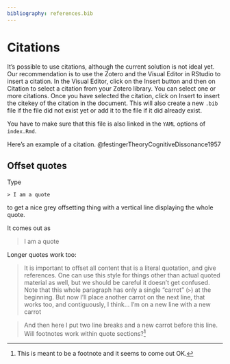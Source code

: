 ```yaml
---
bibliography: references.bib
---
```


# Citations

It's possible to use citations, although the current solution is not ideal yet. Our recommendation is to use the Zotero and the Visual Editor in RStudio to insert a citation. In the Visual Editor, click on the Insert button and then on Citation to select a citation from your Zotero library. You can select one or more citations. Once you have selected the citation, click on Insert to insert the citekey of the citation in the document. This will also create a new `.bib` file if the file did not exist yet or add it to the file if it did already exist.

You have to make sure that this file is also linked in the `YAML` options of `index.Rmd`.

Here's an example of a citation. @festingerTheoryCognitiveDissonance1957


## Offset quotes

Type 
  
```
> I am a quote 
```
  
to get a nice grey offsetting thing with a vertical line displaying the whole quote. 

<!-- (More use examples in a different context  [HERE](https://daaronr.github.io/ea_giving_barriers/aware-distance.html#theoretical-and-conceptual-underpinning) 
-->

It comes out as

> I am a quote

Longer quotes work too: 

> It is important to offset all content that is a literal quotation, and give references. One can use this style for things other than actual quoted material as well, but we should be careful it doesn't get confused. Note that this whole paragraph has only a single  "carrot" (`>`) at the beginning. But now I'll place another carrot  on the next line, that works too, and contiguously, I think...
> I'm on a new line with a new carrot

> And then here I put two line breaks and a new carrot before this line.
> Will footnotes work within quote sections?^[This is meant to be a footnote and it seems to come out OK.]
    
